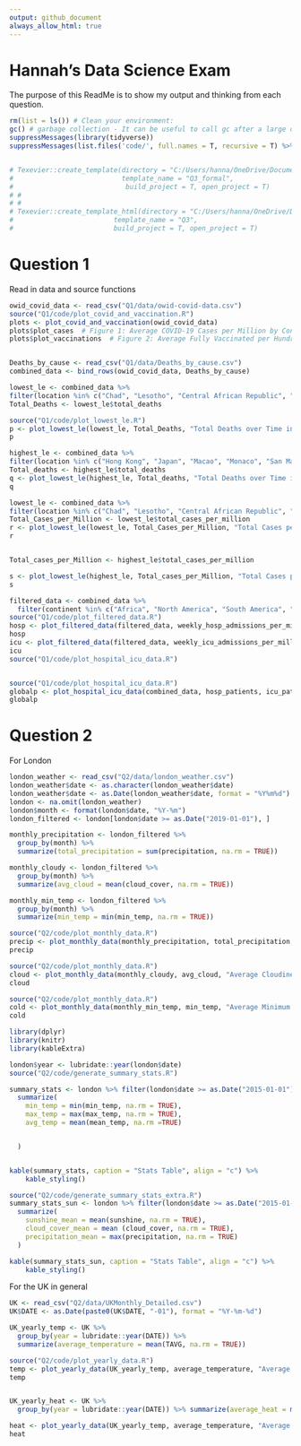 ```yaml
---
output: github_document
always_allow_html: true
---
```


# Hannah's Data Science Exam

The purpose of this ReadMe is to show my output and thinking from each question.


```r

rm(list = ls()) # Clean your environment:
gc() # garbage collection - It can be useful to call gc after a large object has been removed, as this may prompt R to return memory to the operating system.
suppressMessages(library(tidyverse))
suppressMessages(list.files('code/', full.names = T, recursive = T) %>% .[grepl('.R', .)] %>% as.list() %>% walk(~source(.)))


# Texevier::create_template(directory = "C:/Users/hanna/OneDrive/Documents/Data Science/21082022/",
#                           template_name = "Q3_formal",
#                            build_project = T, open_project = T)
# # 
# # 
# Texevier::create_template_html(directory = "C:/Users/hanna/OneDrive/Documents/Data Science/21082022/",
#                         template_name = "Q3",
#                         build_project = T, open_project = T)
```

# Question 1

Read in data and source functions
```r
owid_covid_data <- read_csv("Q1/data/owid-covid-data.csv")
source("Q1/code/plot_covid_and_vaccination.R")
plots <- plot_covid_and_vaccination(owid_covid_data)
plots$plot_cases  # Figure 1: Average COVID-19 Cases per Million by Continent over Time
plots$plot_vaccinations  # Figure 2: Average Fully Vaccinated per Hundred


Deaths_by_cause <- read_csv("Q1/data/Deaths_by_cause.csv")
combined_data <- bind_rows(owid_covid_data, Deaths_by_cause)

lowest_le <- combined_data %>%
filter(location %in% c("Chad", "Lesotho", "Central African Republic", "Nigeria", "Sierra Leone"))
Total_Deaths <- lowest_le$total_deaths

source("Q1/code/plot_lowest_le.R")
p <- plot_lowest_le(lowest_le, Total_Deaths, "Total Deaths over Time in Regions with Lowest LE")
p

highest_le <- combined_data %>%
filter(location %in% c("Hong Kong", "Japan", "Macao", "Monaco", "San Marino"))
Total_deaths <- highest_le$total_deaths
q <- plot_lowest_le(highest_le, Total_deaths, "Total Deaths over Time in Regions with Highest LE")
q

lowest_le <- combined_data %>%
filter(location %in% c("Chad", "Lesotho", "Central African Republic", "Nigeria", "Sierra Leone"))
Total_Cases_per_Million <- lowest_le$total_cases_per_million
r <- plot_lowest_le(lowest_le, Total_Cases_per_Million, "Total Cases per Million over Time in Regions with Lowest LE")
r


Total_cases_per_Million <- highest_le$total_cases_per_million

s <- plot_lowest_le(highest_le, Total_cases_per_Million, "Total Cases per Million over Time in Regions with Highest LE")
s

filtered_data <- combined_data %>%
  filter(continent %in% c("Africa", "North America", "South America", "Asia", "Europe"))
source("Q1/code/plot_filtered_data.R")
hosp <- plot_filtered_data(filtered_data, weekly_hosp_admissions_per_million)
hosp
icu <- plot_filtered_data(filtered_data, weekly_icu_admissions_per_million)
icu
source("Q1/code/plot_hospital_icu_data.R")


source("Q1/code/plot_hospital_icu_data.R")
globalp <- plot_hospital_icu_data(combined_data, hosp_patients, icu_patients)
globalp

```

# Question 2

For London
```r

london_weather <- read_csv("Q2/data/london_weather.csv")
london_weather$date <- as.character(london_weather$date)
london_weather$date <- as.Date(london_weather$date, format = "%Y%m%d")
london <- na.omit(london_weather)
london$month <- format(london$date, "%Y-%m")
london_filtered <- london[london$date >= as.Date("2019-01-01"), ]

monthly_precipitation <- london_filtered %>%
  group_by(month) %>%
  summarize(total_precipitation = sum(precipitation, na.rm = TRUE))

monthly_cloudy <- london_filtered %>%
  group_by(month) %>%
  summarize(avg_cloud = mean(cloud_cover, na.rm = TRUE))

monthly_min_temp <- london_filtered %>%
  group_by(month) %>%
  summarize(min_temp = min(min_temp, na.rm = TRUE))

source("Q2/code/plot_monthly_data.R")
precip <- plot_monthly_data(monthly_precipitation, total_precipitation, " Total Precipitation")
precip

source("Q2/code/plot_monthly_data.R")
cloud <- plot_monthly_data(monthly_cloudy, avg_cloud, "Average Cloudiness")
cloud

source("Q2/code/plot_monthly_data.R")
cold <- plot_monthly_data(monthly_min_temp, min_temp, "Average Minimum Temp")
cold

```

```r
library(dplyr)
library(knitr)
library(kableExtra)

london$year <- lubridate::year(london$date)
source("Q2/code/generate_summary_stats.R")

summary_stats <- london %>% filter(london$date >= as.Date("2015-01-01"), ) %>%  group_by(year) %>%
  summarize(
    min_temp = min(min_temp, na.rm = TRUE),
    max_temp = max(max_temp, na.rm = TRUE),
    avg_temp = mean(mean_temp, na.rm =TRUE)


  )


kable(summary_stats, caption = "Stats Table", align = "c") %>%
    kable_styling()

source("Q2/code/generate_summary_stats_extra.R")
summary_stats_sun <- london %>% filter(london$date >= as.Date("2015-01-01"), ) %>%  group_by(year) %>%
  summarize(
    sunshine_mean = mean(sunshine, na.rm = TRUE),
    cloud_cover_mean = mean (cloud_cover, na.rm = TRUE),
    precipitation_mean = max(precipitation, na.rm = TRUE)
  )

kable(summary_stats_sun, caption = "Stats Table", align = "c") %>%
    kable_styling()


```


For the UK in general
```r

UK <- read_csv("Q2/data/UKMonthly_Detailed.csv")
UK$DATE <- as.Date(paste0(UK$DATE, "-01"), format = "%Y-%m-%d")

UK_yearly_temp <- UK %>%
  group_by(year = lubridate::year(DATE)) %>%
  summarize(average_temperature = mean(TAVG, na.rm = TRUE))

source("Q2/code/plot_yearly_data.R")
temp <- plot_yearly_data(UK_yearly_temp, average_temperature, "Average Temperature", "Yearly Average Temperature in UK")
temp


UK_yearly_heat <- UK %>%
  group_by(year = lubridate::year(DATE)) %>% summarize(average_heat = mean(HTDD, na.rm = TRUE))

heat <- plot_yearly_data(UK_yearly_temp, average_temperature, "Average Number of Heating Days", "Yearly Average Number of Heating Days in UK")
heat

```

